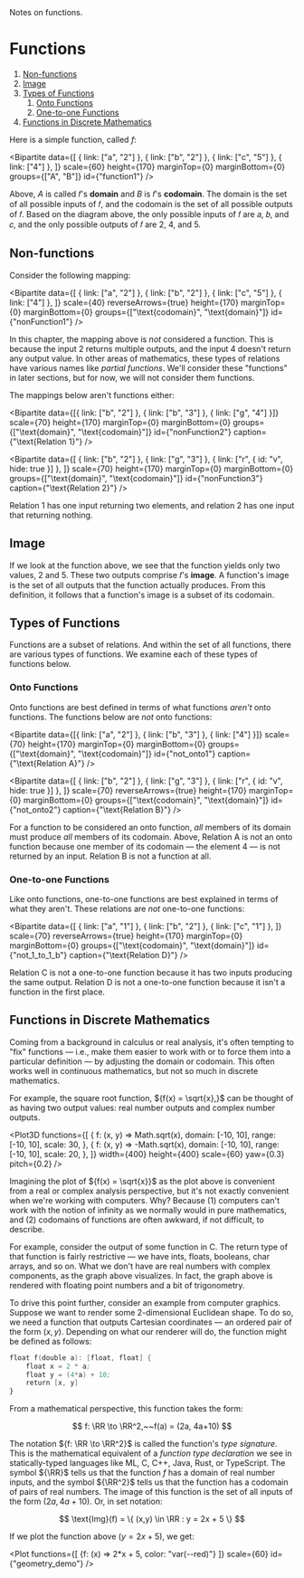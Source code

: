 
<head>
	<title>Functions</title>
	<description>Notes on functions.</description>
</head>

# Functions

1. [Non-functions](#non-functions)
2. [Image](#image)
3. [Types of Functions](#types-of-functions)
	1. [Onto Functions](#onto-functions)
	2. [One-to-one Functions](#one-to-one-functions)
4. [Functions in Discrete Mathematics](#functions-in-discrete-mathematics)

Here is a simple function, called ${f}$:

<Bipartite
	data={[
		{ link: ["a", "2"] },
		{ link: ["b", "2"] },
		{ link: ["c", "5"] },
		{ link: ["4"] },
	]}
	scale={60}
	height={170}
	marginTop={0}
	marginBottom={0}
	groups={["A", "B"]}
	id={"function1"}
/>

Above, ${A}$ is called 𝑓's **domain** and ${B}$ is 𝑓's **codomain**. The
domain is the set of all possible inputs of 𝑓, and the codomain is the set
of all possible outputs of 𝑓. Based on the diagram above, the only possible
inputs of 𝑓 are 𝑎, 𝑏, and 𝑐, and the only possible outputs of 𝑓 are 2, 4,
and 5.

## Non-functions

Consider the following mapping:

<Bipartite
	data={[
		{ link: ["a", "2"] },
		{ link: ["b", "2"] },
		{ link: ["c", "5"] },
		{ link: ["4"] },
	]}
	scale={40}
	reverseArrows={true}
	height={170}
	marginTop={0}
	marginBottom={0}
	groups={["\\text{codomain}", "\\text{domain}"]}
	id={"nonFunction1"}
/>

In this chapter, the mapping above is _not_ considered a function. This is
because the input ${2}$ returns multiple outputs, and the input ${4}$
doesn't return any output value. In other areas of mathematics, these types
of relations have various names like _partial functions_. We'll consider
these "functions" in later sections, but for now, we will not consider them
functions.

The mappings below aren't functions either:

<Grid cols={2}>

<Bipartite
	data={[{ link: ["b", "2"] }, { link: ["b", "3"] }, { link: ["g", "4"] }]}
	scale={70}
	height={170}
	marginTop={0}
	marginBottom={0}
	groups={["\\text{domain}", "\\text{codomain}"]}
	id={"nonFunction2"}
	caption={"\\text{Relation 1}"}
/>

<Bipartite
	data={[
		{ link: ["b", "2"] },
		{ link: ["g", "3"] },
		{ link: ["r", { id: "v", hide: true }] },
	]}
	scale={70}
	height={170}
	marginTop={0}
	marginBottom={0}
	groups={["\\text{domain}", "\\text{codomain}"]}
	id={"nonFunction3"}
	caption={"\\text{Relation 2}"}
/>
</Grid>

Relation 1 has one input returning two elements, and relation 2 has one
input that returning nothing.

## Image

If we look at the function above, we see that the function yields only two
values, 2 and 5. These two outputs comprise 𝑓's **image**. A function's
image is the set of all outputs that the function actually produces. From
this definition, it follows that a function's image is a subset of its
codomain.

## Types of Functions

Functions are a subset of relations. And within the set of all functions,
there are various types of functions. We examine each of these types of
functions below.

### Onto Functions

Onto functions are best defined in terms of what functions _aren't_ onto
functions. The functions below are _not_ onto functions:

<Grid cols={2}>

<Bipartite
	data={[{ link: ["a", "2"] }, { link: ["b", "3"] }, { link: ["4"] }]}
	scale={70}
	height={170}
	marginTop={0}
	marginBottom={0}
	groups={["\\text{domain}", "\\text{codomain}"]}
	id={"not_onto1"}
	caption={"\\text{Relation A}"}
/>

<Bipartite
	data={[
		{ link: ["b", "2"] },
		{ link: ["g", "3"] },
		{ link: ["r", { id: "v", hide: true }] },
	]}
	scale={70}
	reverseArrows={true}
	height={170}
	marginTop={0}
	marginBottom={0}
	groups={["\\text{codomain}", "\\text{domain}"]}
	id={"not_onto2"}
	caption={"\\text{Relation B}"}
/>
</Grid>

For a function to be considered an onto function, _all_ members of its
domain must produce _all_ members of its codomain. Above, Relation A is not
an onto function because one member of its codomain — the element 4 — is
not returned by an input. Relation B is not a function at all.

### One-to-one Functions

Like onto functions, one-to-one functions are best explained in terms of
what they aren't. These relations are _not_ one-to-one functions:

<Grid cols={2}>
<Bipartite
	data={[
		{ link: ["a", "1"] },
		{ link: ["b", "2"] },
		{ link: ["c", "1"] },
	]}
	scale={70}
	height={170}
	marginTop={0}
	marginBottom={0}
	groups={["\\text{domain}", "\\text{codomain}"]}
	id={"not_1_to_1_a"}
	caption={"\\text{Relation C}"}
/>

<Bipartite
	data={[
		{ link: ["a", "1"] },
		{ link: ["b", "2"] },
		{ link: ["c", "1"] },
	]}
	scale={70}
	reverseArrows={true}
	height={170}
	marginTop={0}
	marginBottom={0}
	groups={["\\text{codomain}", "\\text{domain}"]}
	id={"not_1_to_1_b"}
	caption={"\\text{Relation D}"}
/>
</Grid>

Relation C is not a one-to-one function because it has two inputs producing
the same output. Relation D is not a one-to-one function because it isn't a
function in the first place.

## Functions in Discrete Mathematics

Coming from a background in calculus or real analysis, it's often tempting
to "fix" functions — i.e., make them easier to work with or to force them
into a particular definition — by adjusting the domain or codomain. This
often works well in continuous mathematics, but not so much in discrete
mathematics.

For example, the square root function, ${f(x) = \sqrt{x},}$ can be thought
of as having two output values: real number outputs and complex number
outputs.

<Plot3D
	functions={[
		{
			f: (x, y) => Math.sqrt(x),
			domain: [-10, 10],
			range: [-10, 10],
			scale: 30,
		},
		{
			f: (x, y) => -Math.sqrt(x),
			domain: [-10, 10],
			range: [-10, 10],
			scale: 20,
		},
	]}
	width={400}
	height={400}
	scale={60}
	yaw={0.3}
	pitch={0.2}
/>

Imagining the plot of ${f(x) = \sqrt{x}}$ as the plot above is convenient
from a real or complex analysis perspective, but it's not exactly
convenient when we're working with computers. Why? Because (1) computers
can't work with the notion of infinity as we normally would in pure
mathematics, and (2) codomains of functions are often awkward, if not
difficult, to describe.

For example, consider the output of some function in C. The return type of
that function is fairly restrictive — we have ints, floats, booleans, char
arrays, and so on. What we don't have are real numbers with complex
components, as the graph above visualizes. In fact, the graph above is
rendered with floating point numbers and a bit of trigonometry.

To drive this point further, consider an example from computer graphics.
Suppose we want to render some 2-dimensional Euclidean shape. To do so, we
need a function that outputs Cartesian coordinates — an ordered pair of the
form ${(x,y).}$ Depending on what our renderer will do, the function might
be defined as follows:

```nasm
float f(double a): [float, float] {
	float x = 2 * a;
	float y = (4*a) + 10;
	return [x, y]
}
```

From a mathematical perspective, this function takes the form:

$$
	f: \RR \to \RR^2,~~f(a) = (2a, 4a+10)
$$

The notation ${f: \RR \to \RR^2}$ is called the function's _type signature_.
This is the mathematical equivalent of a _function type declaration_ we see
in statically-typed languages like ML, C, C++, Java, Rust, or TypeScript.
The symbol ${\RR}$ tells us that the function ${f}$ has a domain of real
number inputs, and the symbol ${\RR^2}$ tells us that the function has a
codomain of pairs of real numbers. The image of this function is the set of
all inputs of the form ${(2a, 4a+10).}$ Or, in set notation:

$$
	\text{Img}(f) = \{ (x,y) \in \RR : y = 2x + 5 \}
$$

If we plot the function above (${y = 2x + 5}$), we get:

<Plot 
	functions={[
		{f: (x) => 2*x + 5, color: "var(--red)"}
	]}
	scale={60}
	id={"geometry_demo"}
/>
